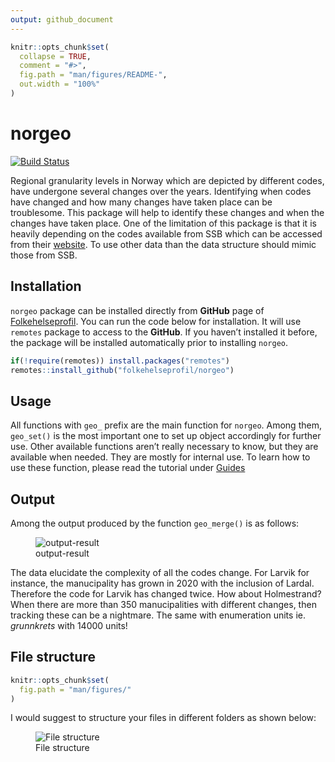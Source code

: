 ```yaml
---
output: github_document
---
```


```r
knitr::opts_chunk$set(
  collapse = TRUE,
  comment = "#>",
  fig.path = "man/figures/README-",
  out.width = "100%"
)
```

# norgeo

<!-- badges: start -->
[![Build Status](https://travis-ci.com/folkehelseprofil/norgeo.svg?branch=master)](https://travis-ci.com/folkehelseprofil/norgeo)
<!-- badges: end -->

Regional granularity levels in Norway which are depicted by different codes, have
undergone several changes over the years. Identifying when codes have changed
and how many changes have taken place can be troublesome. This package will help
to identify these changes and when the changes have taken place. One of the
limitation of this package is that it is heavily depending on the codes
available from SSB which can be accessed from their
[website](https://www.ssb.no/befolkning/artikler-og-publikasjoner/regionale-endringer-2020).
To use other data than the data structure should mimic those from SSB.

## Installation

`norgeo` package can be installed directly from **GitHub** page of [Folkehelseprofil](https://github.com/folkehelseprofil). You can run the code below for installation. It will use `remotes` package to access to the **GitHub**. If you haven't installed it before, the package will be installed automatically prior to installing `norgeo`.

``` r
if(!require(remotes)) install.packages("remotes")
remotes::install_github("folkehelseprofil/norgeo")
```

## Usage

All functions with `geo_` prefix are the main function for `norgeo`. Among them, `geo_set()` is the most important
one to set up object accordingly for further use. Other available functions aren't really necessary to know, but they are available when needed. They are mostly for internal use. To learn how to use these function, please read the tutorial under [Guides](articles/code-change.html)

## Output

Among the output produced by the function `geo_merge()` is as follows:

![output-result](man/figures/kommune_merge.PNG)

The data elucidate the complexity of all the codes change. For Larvik for instance, the manucipality has grown in 2020
with the inclusion of Lardal. Therefore the code for Larvik has changed twice. How about Holmestrand? When there are more than 350 manucipalities with different changes, then tracking these can be a nightmare. The same with enumeration units ie. *grunnkrets* with 14000 units!

## File structure {#file-structure}

```r
knitr::opts_chunk$set(
  fig.path = "man/figures/"
)

```
I would suggest to structure your files in different folders as shown below:

![File structure](man/figures/geo_dir2.PNG)
